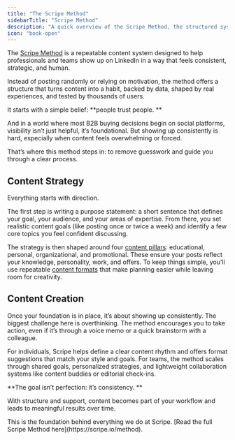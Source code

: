 ```yaml
---
title: "The Scripe Method"
sidebarTitle: "Scripe Method"
description: "A quick overview of the Scripe Method, the structured system behind consistent, authentic LinkedIn content."
icon: "book-open"
---
```


The [Scripe Method](https://scripe.io/method) is a repeatable content system designed to help professionals and teams show up on LinkedIn in a way that feels consistent, strategic, and human. 

Instead of posting randomly or relying on motivation, the method offers a structure that turns content into a habit, backed by data, shaped by real experiences, and tested by thousands of users.

It starts with a simple belief: **people trust people. **

And in a world where most B2B buying decisions begin on social platforms, visibility isn’t just helpful, it’s foundational. But showing up consistently is hard, especially when content feels overwhelming or forced. 

That’s where this method steps in: to remove guesswork and guide you through a clear process.

## Content Strategy

Everything starts with direction. 

The first step is writing a purpose statement: a short sentence that defines your goal, your audience, and your areas of expertise. From there, you set realistic content goals (like posting once or twice a week) and identify a few core topics you feel confident discussing.

The strategy is then shaped around four [content pillars](/content-strategy/content-formats): educational, personal, organizational, and promotional. These ensure your posts reflect your knowledge, personality, work, and offers. To keep things simple, you’ll use repeatable [content formats](/content-strategy/content-formats) that make planning easier while leaving room for creativity.

## Content Creation

Once your foundation is in place, it’s about showing up consistently. The biggest challenge here is overthinking. The method encourages you to take action, even if it’s through a voice memo or a quick brainstorm with a colleague.

For individuals, Scripe helps define a clear content rhythm and offers format suggestions that match your style and goals. For teams, the method scales through shared goals, personalized strategies, and lightweight collaboration systems like content buddies or editorial check-ins.

**The goal isn’t perfection: it’s consistency. **

With structure and support, content becomes part of your workflow and leads to meaningful results over time.

<Tip>
  This is the foundation behind everything we do at Scripe. [Read the full Scripe Method here](https://scripe.io/method).
</Tip>